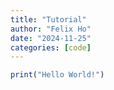 ```yaml
---
title: "Tutorial"
author: "Felix Ho"
date: "2024-11-25"
categories: [code]
---
```


```r
print("Hello World!")
```
